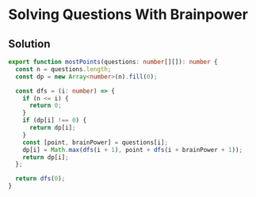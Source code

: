 # Solving Questions With Brainpower

## Solution

```typescript filename="solution.ts" copy
export function mostPoints(questions: number[][]): number {
  const n = questions.length;
  const dp = new Array<number>(n).fill(0);

  const dfs = (i: number) => {
    if (n <= i) {
      return 0;
    }
    if (dp[i] !== 0) {
      return dp[i];
    }
    const [point, brainPower] = questions[i];
    dp[i] = Math.max(dfs(i + 1), point + dfs(i + brainPower + 1));
    return dp[i];
  };

  return dfs(0);
}
```
